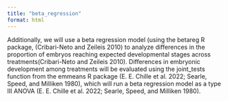 ```yaml
---
title: "beta_regression"
format: html
---
```


Additionally, we will use a beta regression model (using the betareg R package, (Cribari-Neto and Zeileis 2010) to analyze differences in the proportion of embryos reaching expected developmental stages across treatments(Cribari-Neto and Zeileis 2010). Differences in embryonic development among treatments will be evaluated using the joint_tests function from the emmeans R package (E. E. Chille et al. 2022; Searle, Speed, and Milliken 1980), which will run a beta regression model as a type III ANOVA (E. E. Chille et al. 2022; Searle, Speed, and Milliken 1980).